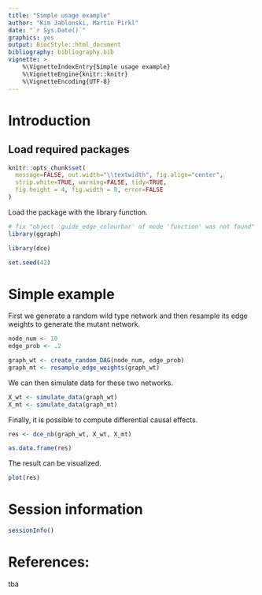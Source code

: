 ```yaml
---
title: "Simple usage example"
author: "Kim Jablonski, Martin Pirkl"
date: "`r Sys.Date()`"
graphics: yes
output: BiocStyle::html_document
bibliography: bibliography.bib
vignette: >
    %\VignetteIndexEntry{Simple usage example}
    %\VignetteEngine{knitr::knitr}
    %\VignetteEncoding{UTF-8}
---
```


# Introduction

## Load required packages
```r
knitr::opts_chunk$set(
  message=FALSE, out.width="\\textwidth", fig.align="center",
  strip.white=TRUE, warning=FALSE, tidy=TRUE,
  fig.height = 4, fig.width = 8, error=FALSE
)
```


Load the package with the library function.

```r
# fix "object 'guide_edge_colourbar' of mode 'function' was not found" when building vignettes (see also https://github.com/thomasp85/ggraph/issues/75)
library(ggraph)

library(dce)

set.seed(42)
```

# Simple example

First we generate a random wild type network and then resample
its edge weights to generate the mutant network.

```r
node_num <- 10
edge_prob <- .2

graph_wt <- create_random_DAG(node_num, edge_prob)
graph_mt <- resample_edge_weights(graph_wt)
```

We can then simulate data for these two networks.

```r
X_wt <- simulate_data(graph_wt)
X_mt <- simulate_data(graph_mt)
```

Finally, it is possible to compute differential causal effects.

```r
res <- dce_nb(graph_wt, X_wt, X_mt)

as.data.frame(res)
```

The result can be visualized.

```r
plot(res)
```

# Session information

```r
sessionInfo()
```

# References:

tba
